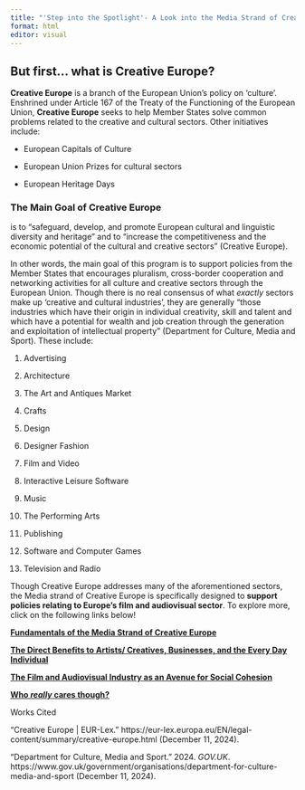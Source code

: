 ```yaml
---
title: "'Step into the Spotlight'- A Look into the Media Strand of Creative Europe"
format: html
editor: visual
---
```


## But first... what is Creative Europe?

**Creative Europe** is a branch of the European Union's policy on 'culture'. Enshrined under Article 167 of the Treaty of the Functioning of the European Union, **Creative Europe** seeks to help Member States solve common problems related to the creative and cultural sectors. Other initiatives include:

-   European Capitals of Culture

-   European Union Prizes for cultural sectors

-   European Heritage Days

### The Main Goal of Creative Europe

is to "safeguard, develop, and promote European cultural and linguistic diversity and heritage" and to "increase the competitiveness and the economic potential of the cultural and creative sectors" (Creative Europe).

In other words, the main goal of this program is to support policies from the Member States that encourages pluralism, cross-border cooperation and networking activities for all culture and creative sectors through the European Union. Though there is no real consensus of what *exactly* sectors make up 'creative and cultural industries', they are generally "those industries which have their origin in individual creativity, skill and talent and which have a potential for wealth and job creation through the generation and exploitation of intellectual property" (Department for Culture, Media and Sport). These include:

1.  Advertising

2.  Architecture

3.  The Art and Antiques Market

4.  Crafts

5.  Design

6.  Designer Fashion

7.  Film and Video

8.  Interactive Leisure Software

9.  Music

10. The Performing Arts

11. Publishing

12. Software and Computer Games

13. Television and Radio

Though Creative Europe addresses many of the aforementioned sectors, the Media strand of Creative Europe is specifically designed to **support policies relating to Europe's film and audiovisual sector**. To explore more, click on the following links below!

[**Fundamentals of the Media Strand of Creative Europe**](/Users/zariajohnson/Documents/POSC644/Final Policy Website/FundamentalsoftheMediaStrandofCreativeEurope.html)

[**The Direct Benefits to Artists/ Creatives, Businesses, and the Every Day Individual**](/Users/zariajohnson/Documents/POSC644/Final Policy Website/TheDirectBenefitstoArtistsCreativesBusinessesandtheEveryDayIndividual.qmd)

[**The Film and Audiovisual Industry as an Avenue for Social Cohesion**](/Users/zariajohnson/Documents/POSC644/Final Policy Website/TheFilmandAudiovisualIndustryasanAvenueforSocialCohesion.html)

[**Who *really* cares though?**](/Users/zariajohnson/Documents/POSC644/Final Policy Website/WhoReallyCaresThough.html)

Works Cited

“Creative Europe \| EUR-Lex.” https://eur-lex.europa.eu/EN/legal-content/summary/creative-europe.html (December 11, 2024).

“Department for Culture, Media and Sport.” 2024. *GOV.UK*. https://www.gov.uk/government/organisations/department-for-culture-media-and-sport (December 11, 2024).
